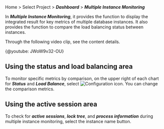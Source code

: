 Home > Select Project > **_Dashboard_** > **_Multiple Instance Monitoring_**

<ProdImg img="db-multi-instance-monitoring.png" desc="Multiple Instance Monitoring" />

In **_Multiple Instance Monitoring_**, it provides the function to display the integrated result for key metrics of multiple database instances. It also provides the function to compare the load balancing status between instances.

Through the following video clip, see the content details.

{@youtube: JWoW9v32-OU}

## Using the status and load balancing area

To monitor specific metrics by comparison, on the upper right of each chart for **_Status_** and **_Load Balance_**, select ![Configuration icon](/img/ico-setting.svg). You can change the comparison metrics.

## Using the active session area

To check for **_active sessions_**, **_lock tree_**, and **_process information_** during multiple instance monitoring, select the instance name button.
